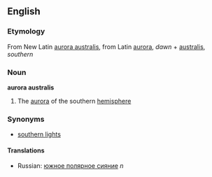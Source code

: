 ==English==
===Etymology===
From New Latin [[aurora australis]], from Latin [[aurora]], ''dawn'' + [[australis]], ''southern''

===Noun===
'''aurora australis''' {{wikipedia}}
#The [[aurora]] of the southern [[hemisphere]]

===Synonyms===
*[[southern lights]]

====Translations====
*Russian: [[южное полярное сияние]] ''n''